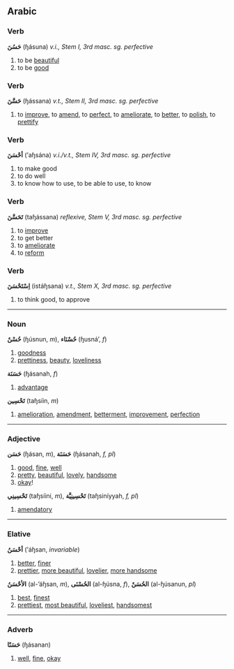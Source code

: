 ==Arabic==
===Verb===
'''حَسُنَ''' (ɧásuna) ''v.i., Stem I, 3rd masc. sg. perfective''

# to be [[beautiful]]
# to be [[good]]

===Verb===
'''حَسَّنَ''' (ɧássana) ''v.t., Stem II, 3rd masc. sg. perfective''

# to [[improve]], to [[amend]], to [[perfect]], to [[ameliorate]], to [[better]], to [[polish]], to [[prettify]]

===Verb===
'''أحْسَنَ''' (’aɧsána) ''v.i./v.t., Stem IV, 3rd masc. sg. perfective''

# to make good
# to do well
# to know how to use, to be able to use, to know

===Verb===
'''تَحَسَّنَ''' (taɧássana) ''reflexive, Stem V, 3rd masc. sg. perfective''

# to [[improve]]
# to get better
# to [[ameliorate]]
# to [[reform]]

===Verb===
'''اِسْتَحْسَنَ''' (istáɧsana) ''v.t., Stem X, 3rd masc. sg. perfective''

# to think good, to approve

----

===Noun===
'''حُسْنٌ''' (ɧúsnun, ''m''), '''حُسْنَاء''' (ɧusná’, ''f'')

# [[goodness]]
# [[prettiness]], [[beauty]], [[loveliness]]


'''حَسَنَة''' (ɧásanah, ''f'')

# [[advantage]]


'''تَحْسِين''' (taɧsíin, ''m'')

# [[amelioration]], [[amendment]], [[betterment]], [[improvement]], [[perfection]]

----

===Adjective===
'''حَسَن''' (ɧásan, ''m''), '''حَسَنَة''' (ɧásanah, ''f, pl'')

# [[good]], [[fine]], [[well]]
# [[pretty]], [[beautiful]], [[lovely]], [[handsome]]
# [[okay]]!


'''تَحْسِينِي''' (taɧsíini, ''m''), '''تَحْسِينِيَّة''' (taɧsiníyyah, ''f, pl'')

# [[amendatory]]

----

===Elative===
'''أحْسَنُ''' (’áɧsan, ''invariable'')

# [[better]], [[finer]]
# [[prettier]], [[more beautiful]], [[lovelier]], [[more handsome]]


'''الأحْسَنُ''' (al-’áɧsan, ''m''), '''الحُسْنَى''' (al-ɧúsna, ''f''), '''الحُسَنٌ''' (al-ɧúsanun, ''pl'')

# [[best]], [[finest]]
# [[prettiest]], [[most beautiful]], [[loveliest]], [[handsomest]]

----

===Adverb===
'''حَسَنًا''' (ɧásanan)

# [[well]], [[fine]], [[okay]]